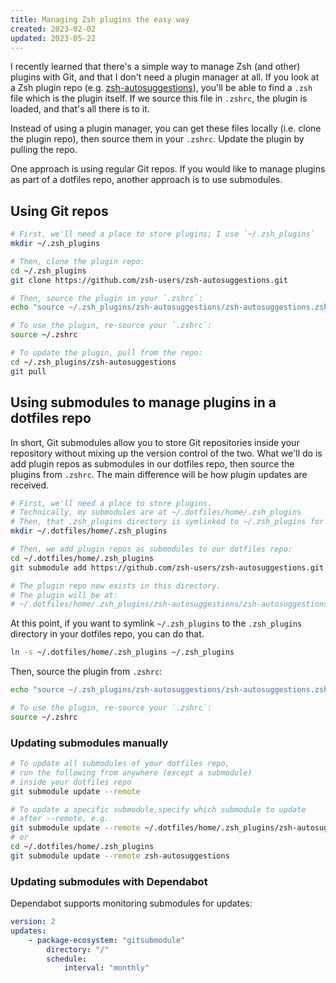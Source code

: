 ```yaml
---
title: Managing Zsh plugins the easy way
created: 2023-02-02
updated: 2023-05-22
---
```


I recently learned that there's a simple way to manage Zsh (and other) plugins with Git, and that I don't need a plugin manager at all. If you look at a Zsh plugin repo (e.g. [zsh-autosuggestions](https://github.com/zsh-users/zsh-autosuggestions)), you'll be able to find a `.zsh` file which is the plugin itself. If we source this file in `.zshrc`, the plugin is loaded, and that's all there is to it.

Instead of using a plugin manager, you can get these files locally (i.e. clone the plugin repo), then source them in your `.zshrc`. Update the plugin by pulling the repo.

One approach is using regular Git repos. If you would like to manage plugins as part of a dotfiles repo, another approach is to use submodules.

## Using Git repos

```bash
# First, we'll need a place to store plugins; I use `~/.zsh_plugins`
mkdir ~/.zsh_plugins

# Then, clone the plugin repo:
cd ~/.zsh_plugins
git clone https://github.com/zsh-users/zsh-autosuggestions.git

# Then, source the plugin in your `.zshrc`:
echo "source ~/.zsh_plugins/zsh-autosuggestions/zsh-autosuggestions.zsh" >> ~/.zshrc

# To use the plugin, re-source your `.zshrc`:
source ~/.zshrc

# To update the plugin, pull from the repo:
cd ~/.zsh_plugins/zsh-autosuggestions
git pull
```

## Using submodules to manage plugins in a dotfiles repo

In short, Git submodules allow you to store Git repositories inside your repository without mixing up the version control of the two. What we'll do is add plugin repos as submodules in our dotfiles repo, then source the plugins from `.zshrc`. The main difference will be how plugin updates are received.

```bash
# First, we'll need a place to store plugins.
# Technically, my submodules are at ~/.dotfiles/home/.zsh_plugins
# Then, that .zsh_plugins directory is symlinked to ~/.zsh_plugins for easier access.
mkdir ~/.dotfiles/home/.zsh_plugins

# Then, we add plugin repos as submodules to our dotfiles repo:
cd ~/.dotfiles/home/.zsh_plugins
git submodule add https://github.com/zsh-users/zsh-autosuggestions.git

# The plugin repo now exists in this directory.
# The plugin will be at:
# ~/.dotfiles/home/.zsh_plugins/zsh-autosuggestions/zsh-autosuggestions.zsh
```

At this point, if you want to symlink `~/.zsh_plugins` to the `.zsh_plugins` directory in your dotfiles repo, you can do that.

```bash
ln -s ~/.dotfiles/home/.zsh_plugins ~/.zsh_plugins
```

Then, source the plugin from `.zshrc`:

```bash
echo "source ~/.zsh_plugins/zsh-autosuggestions/zsh-autosuggestions.zsh" >> ~/.zshrc

# To use the plugin, re-source your `.zshrc`:
source ~/.zshrc
```

### Updating submodules manually

```bash
# To update all submodules of your dotfiles repo,
# run the following from anywhere (except a submodule)
# inside your dotfiles repo
git submodule update --remote

# To update a specific submodule,specify which submodule to update
# after --remote, e.g.
git submodule update --remote ~/.dotfiles/home/.zsh_plugins/zsh-autosuggestions
# or
cd ~/.dotfiles/home/.zsh_plugins
git submodule update --remote zsh-autosuggestions
```

### Updating submodules with Dependabot

Dependabot supports monitoring submodules for updates:

```yaml
version: 2
updates:
	- package-ecosystem: "gitsubmodule"
		directory: "/"
		schedule:
			interval: "monthly"
```
